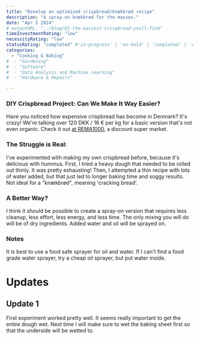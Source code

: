 ```yaml
---
title: "Develop an optimized crispbread/knækbrød recipe"
description: "A spray-on knækbrød for the masses."
date: "Apr 5 2024"
# outputURL: "../blog/01-the-easiest-crispbread-youll-find"
timeInvestmentRating: "low"  
necessityRating: "low"
statusRating: "completed" #'in-progress' | 'on-hold' | 'completed' | 'delayed' | 'upcoming' | 'cancelled' | 'under-review' | 'needs-attention' | 'awaiting-feedback' | 'testing-phase' | 'polishing'
categories:
  - "Cooking & Baking"
#  - "Gardening"
#  - "Software"
#  - "Data Analysis and Machine Learning"
#  - "Hardware & Repairs"

---
```


### DIY Crispbread Project: Can We Make It Way Easier?

Have you noticed how expensive crispbread has become in Denmark? It's crazy! We're talking over 120 DKK / 16 € per kg for a basic version that's not even organic. Check it out [at REMA1000](https://shop.rema1000.dk/kolonial/kiks-kager-knaekbrod), a discount super market.

### The Struggle is Real:

I've experimented with making my own crispbread before, because it's delicious with hummus. First, I tried a heavy dough that needed to be rolled out thinly. It was pretty exhausting! Then, I attempted a thin recipe with lots of water added, but that just led to longer baking time and soggy results. Not ideal for a "knækbrød", meaning 'cracking bread'.

### A Better Way?

I think it should be possible to create a spray-on version that requires less cleanup, less effort, less energy, and less time. The only mixing you will do will be of dry ingredients. Added water and oil will be sprayed on.

### Notes
It is best to use a food safe sprayer for oil and water. If I can't find a food grade water sprayer, try a cheap oil sprayer, but put water inside.

# Updates
## Update 1
First experiment worked pretty well. It seems really important to get the entire dough wet. Next time I will make sure to wet the baking sheet first so that the underside will be wetted to.